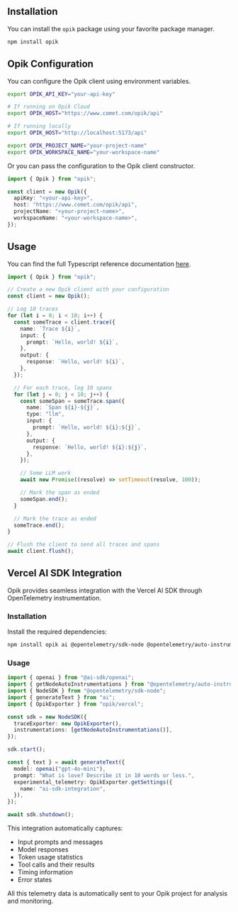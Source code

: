 ## Installation

You can install the `opik` package using your favorite package manager.

```bash
npm install opik
```

## Opik Configuration

You can configure the Opik client using environment variables.

```bash
export OPIK_API_KEY="your-api-key"

# If running on Opik Cloud
export OPIK_HOST="https://www.comet.com/opik/api"

# If running locally
export OPIK_HOST="http://localhost:5173/api"

export OPIK_PROJECT_NAME="your-project-name"
export OPIK_WORKSPACE_NAME="your-workspace-name"
```

Or you can pass the configuration to the Opik client constructor.

```typescript
import { Opik } from "opik";

const client = new Opik({
  apiKey: "<your-api-key>",
  host: "https://www.comet.com/opik/api",
  projectName: "<your-project-name>",
  workspaceName: "<your-workspace-name>",
});
```

## Usage

<Tip>You can find the full Typescript reference documentation [here](https://www.jsdocs.io/package/opik).</Tip>

```typescript
import { Opik } from "opik";

// Create a new Opik client with your configuration
const client = new Opik();

// Log 10 traces
for (let i = 0; i < 10; i++) {
  const someTrace = client.trace({
    name: `Trace ${i}`,
    input: {
      prompt: `Hello, world! ${i}`,
    },
    output: {
      response: `Hello, world! ${i}`,
    },
  });

  // For each trace, log 10 spans
  for (let j = 0; j < 10; j++) {
    const someSpan = someTrace.span({
      name: `Span ${i}-${j}`,
      type: "llm",
      input: {
        prompt: `Hello, world! ${i}:${j}`,
      },
      output: {
        response: `Hello, world! ${i}:${j}`,
      },
    });

    // Some LLM work
    await new Promise((resolve) => setTimeout(resolve, 100));

    // Mark the span as ended
    someSpan.end();
  }

  // Mark the trace as ended
  someTrace.end();
}

// Flush the client to send all traces and spans
await client.flush();
```

## Vercel AI SDK Integration

Opik provides seamless integration with the Vercel AI SDK through OpenTelemetry instrumentation.

### Installation

Install the required dependencies:

```bash
npm install opik ai @opentelemetry/sdk-node @opentelemetry/auto-instrumentations-node
```

### Usage

```typescript
import { openai } from "@ai-sdk/openai";
import { getNodeAutoInstrumentations } from "@opentelemetry/auto-instrumentations-node";
import { NodeSDK } from "@opentelemetry/sdk-node";
import { generateText } from "ai";
import { OpikExporter } from "opik/vercel";

const sdk = new NodeSDK({
  traceExporter: new OpikExporter(),
  instrumentations: [getNodeAutoInstrumentations()],
});

sdk.start();

const { text } = await generateText({
  model: openai("gpt-4o-mini"),
  prompt: "What is love? Describe it in 10 words or less.",
  experimental_telemetry: OpikExporter.getSettings({
    name: "ai-sdk-integration",
  }),
});

await sdk.shutdown();
```

This integration automatically captures:

- Input prompts and messages
- Model responses
- Token usage statistics
- Tool calls and their results
- Timing information
- Error states

All this telemetry data is automatically sent to your Opik project for analysis and monitoring.
